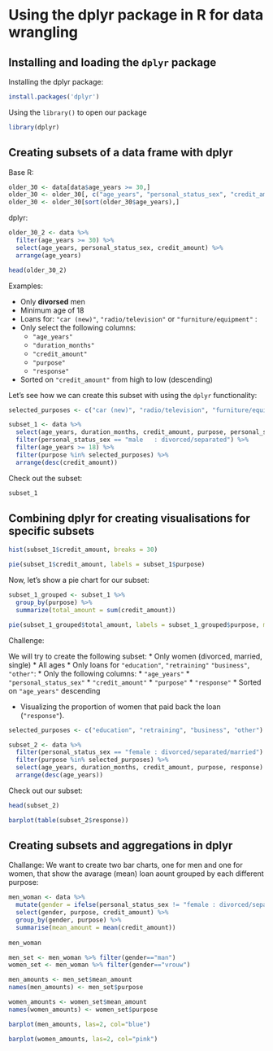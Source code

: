 # Using the dplyr package in R for data wrangling


## Installing and loading the `dplyr` package


Installing the dplyr package:

```r
install.packages('dplyr')
```


Using the `library()` to open our package

```r
library(dplyr)
```

## Creating subsets of a data frame with dplyr

Base R:

```r
older_30 <- data[data$age_years >= 30,]
older_30 <- older_30[, c("age_years", "personal_status_sex", "credit_amount")]
older_30 <- older_30[sort(older_30$age_years),]
```

dplyr:

```r
older_30_2 <- data %>%
  filter(age_years >= 30) %>%
  select(age_years, personal_status_sex, credit_amount) %>%
  arrange(age_years)

head(older_30_2)
```

Examples:

* Only **divorsed** men 
* Minimum age of 18
* Loans for: `"car (new)"`, `"radio/television"` or `"furniture/equipment"` :
* Only select the following columns:
  * `"age_years"`
  * `"duration_months"`
  * `"credit_amount"`
  * `"purpose"`
  * `"response"`
* Sorted on `"credit_amount"` from high to low (descending)

Let's see how we can create this subset with using the `dplyr` functionality:

```r
selected_purposes <- c("car (new)", "radio/television", "furniture/equipment")

subset_1 <- data %>%
  select(age_years, duration_months, credit_amount, purpose, personal_status_sex, response) %>%
  filter(personal_status_sex == "male   : divorced/separated") %>%
  filter(age_years >= 18) %>%
  filter(purpose %in% selected_purposes) %>%
  arrange(desc(credit_amount))
```


Check out the subset:

```r
subset_1
```

## Combining dplyr for creating visualisations for specific subsets


```r
hist(subset_1$credit_amount, breaks = 30)
```

```r
pie(subset_1$credit_amount, labels = subset_1$purpose)
```

Now, let's show a pie chart for our subset:

```r
subset_1_grouped <- subset_1 %>% 
  group_by(purpose) %>%
  summarize(total_amount = sum(credit_amount))
```

```r
pie(subset_1_grouped$total_amount, labels = subset_1_grouped$purpose, main = "Loans and purposes.")
```


Challenge:


We will try to create the following subset: 
* Only women (divorced, married, single)
* All ages
* Only loans for `"education"`, `"retraining"` `"business"`, `"other"`:
* Only the following columns:
  * `"age_years"`
  * `"personal_status_sex"`
  * `"credit_amount"`
  * `"purpose"`
  * `"response"`
* Sorted on `"age_years"` descending


* Visualizing the proportion of women that paid back the loan (`"response"`).


```r
selected_purposes <- c("education", "retraining", "business", "other")

subset_2 <- data %>%
  filter(personal_status_sex == "female : divorced/separated/married") %>%
  filter(purpose %in% selected_purposes) %>%
  select(age_years, duration_months, credit_amount, purpose, response) %>%
  arrange(desc(age_years))
```


Check out our subset:

```r
head(subset_2)
```

```r
barplot(table(subset_2$response))
```

## Creating subsets and aggregations in dplyr


Challange: We want to create two bar charts, one for men and one for women, that show the avarage (mean) loan aount grouped by each different purpose:



```r
men_woman <- data %>%
  mutate(gender = ifelse(personal_status_sex != "female : divorced/separated/married", "man", "vrouw")) %>%
  select(gender, purpose, credit_amount) %>%
  group_by(gender, purpose) %>%
  summarise(mean_amount = mean(credit_amount)) 
  
men_woman
```


```r
men_set <- men_woman %>% filter(gender=="man") 
women_set <- men_woman %>% filter(gender=="vrouw") 

men_amounts <- men_set$mean_amount
names(men_amounts) <- men_set$purpose

women_amounts <- women_set$mean_amount
names(women_amounts) <- women_set$purpose
```


```r
barplot(men_amounts, las=2, col="blue")
```

```r
barplot(women_amounts, las=2, col="pink")
```
